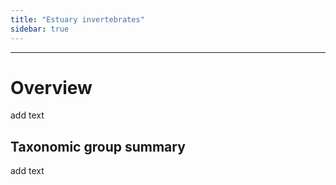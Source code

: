 ```yaml
---
title: "Estuary invertebrates"
sidebar: true
---
```


------------------------------------------------------------------------

# Overview

add text

## Taxonomic group summary

add text
